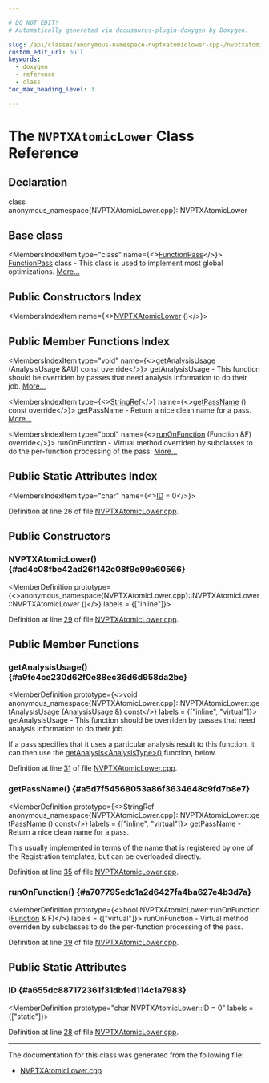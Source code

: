 ```yaml
---

# DO NOT EDIT!
# Automatically generated via docusaurus-plugin-doxygen by Doxygen.

slug: /api/classes/anonymous-namespace-nvptxatomiclower-cpp-/nvptxatomiclower
custom_edit_url: null
keywords:
  - doxygen
  - reference
  - class
toc_max_heading_level: 3

---
```





# The `NVPTXAtomicLower` Class Reference

<DoxygenPage pluginConfig={pluginConfig}>



## Declaration

<CodeBlock>class anonymous_namespace{NVPTXAtomicLower.cpp}::NVPTXAtomicLower</CodeBlock>

## Base class

<MembersIndex>

<MembersIndexItem
  type="class"
  name={<><a href="/docs/api/classes/llvm/functionpass">FunctionPass</a></>}>
<a href="/docs/api/classes/llvm/functionpass">FunctionPass</a> class - This class is used to implement most global optimizations. <a href="/docs/api/classes/llvm/functionpass/#details">More...</a>
</MembersIndexItem>

</MembersIndex>

## Public Constructors Index

<MembersIndex>

<MembersIndexItem
  name={<><a href="#ad4c08fbe42ad26f142c08f9e99a60566">NVPTXAtomicLower</a> ()</>}>
</MembersIndexItem>

</MembersIndex>

## Public Member Functions Index

<MembersIndex>

<MembersIndexItem
  type="void"
  name={<><a href="#a9fe4ce230d62f0e88ec36d6d958da2be">getAnalysisUsage</a> (AnalysisUsage &amp;AU) const override</>}>
getAnalysisUsage - This function should be overriden by passes that need analysis information to do their job. <a href="#a9fe4ce230d62f0e88ec36d6d958da2be">More...</a>
</MembersIndexItem>

<MembersIndexItem
  type={<><a href="/docs/api/classes/llvm/stringref">StringRef</a></>}
  name={<><a href="#a5d7f54568053a86f3634648c9fd7b8e7">getPassName</a> () const override</>}>
getPassName - Return a nice clean name for a pass. <a href="#a5d7f54568053a86f3634648c9fd7b8e7">More...</a>
</MembersIndexItem>

<MembersIndexItem
  type="bool"
  name={<><a href="#a707795edc1a2d6427fa4ba627e4b3d7a">runOnFunction</a> (Function &amp;F) override</>}>
runOnFunction - Virtual method overriden by subclasses to do the per-function processing of the pass. <a href="#a707795edc1a2d6427fa4ba627e4b3d7a">More...</a>
</MembersIndexItem>

</MembersIndex>

## Public Static Attributes Index

<MembersIndex>

<MembersIndexItem
  type="char"
  name={<><a href="#a655dc887172361f31dbfed114c1a7983">ID</a> = 0</>}>
</MembersIndexItem>

</MembersIndex>


Definition at line 26 of file <a href="/docs/api/files/lib/lib/target/lib/target/nvptx/nvptxatomiclower-cpp">NVPTXAtomicLower.cpp</a>.

<SectionDefinition>

## Public Constructors

### NVPTXAtomicLower() {#ad4c08fbe42ad26f142c08f9e99a60566}

<MemberDefinition
  prototype={<>anonymous&#95;namespace&#123;NVPTXAtomicLower.cpp&#125;::NVPTXAtomicLower::NVPTXAtomicLower ()</>}
  labels = {["inline"]}>

Definition at line <a href="/docs/api/files/lib/lib/target/lib/target/nvptx/nvptxatomiclower-cpp/#l00029">29</a> of file <a href="/docs/api/files/lib/lib/target/lib/target/nvptx/nvptxatomiclower-cpp">NVPTXAtomicLower.cpp</a>.
</MemberDefinition>

</SectionDefinition>

<SectionDefinition>

## Public Member Functions

### getAnalysisUsage() {#a9fe4ce230d62f0e88ec36d6d958da2be}

<MemberDefinition
  prototype={<>void anonymous&#95;namespace&#123;NVPTXAtomicLower.cpp&#125;::NVPTXAtomicLower::getAnalysisUsage (<a href="/docs/api/classes/llvm/analysisusage">AnalysisUsage</a> &amp;) const</>}
  labels = {["inline", "virtual"]}>
getAnalysisUsage - This function should be overriden by passes that need analysis information to do their job.

If a pass specifies that it uses a particular analysis result to this function, it can then use the <a href="/docs/api/classes/llvm/pass/#a4863e5e463fb79955269fbf7fbf52b80">getAnalysis&lt;AnalysisType&gt;()</a> function, below.

Definition at line <a href="/docs/api/files/lib/lib/target/lib/target/nvptx/nvptxatomiclower-cpp/#l00031">31</a> of file <a href="/docs/api/files/lib/lib/target/lib/target/nvptx/nvptxatomiclower-cpp">NVPTXAtomicLower.cpp</a>.
</MemberDefinition>

### getPassName() {#a5d7f54568053a86f3634648c9fd7b8e7}

<MemberDefinition
  prototype={<>StringRef anonymous&#95;namespace&#123;NVPTXAtomicLower.cpp&#125;::NVPTXAtomicLower::getPassName () const</>}
  labels = {["inline", "virtual"]}>
getPassName - Return a nice clean name for a pass.

This usually implemented in terms of the name that is registered by one of the Registration templates, but can be overloaded directly.

Definition at line <a href="/docs/api/files/lib/lib/target/lib/target/nvptx/nvptxatomiclower-cpp/#l00035">35</a> of file <a href="/docs/api/files/lib/lib/target/lib/target/nvptx/nvptxatomiclower-cpp">NVPTXAtomicLower.cpp</a>.
</MemberDefinition>

### runOnFunction() {#a707795edc1a2d6427fa4ba627e4b3d7a}

<MemberDefinition
  prototype={<>bool NVPTXAtomicLower::runOnFunction (<a href="/docs/api/classes/llvm/function">Function</a> &amp; F)</>}
  labels = {["virtual"]}>
runOnFunction - Virtual method overriden by subclasses to do the per-function processing of the pass.

Definition at line <a href="/docs/api/files/lib/lib/target/lib/target/nvptx/nvptxatomiclower-cpp/#l00039">39</a> of file <a href="/docs/api/files/lib/lib/target/lib/target/nvptx/nvptxatomiclower-cpp">NVPTXAtomicLower.cpp</a>.
</MemberDefinition>

</SectionDefinition>

<SectionDefinition>

## Public Static Attributes

### ID {#a655dc887172361f31dbfed114c1a7983}

<MemberDefinition
  prototype="char NVPTXAtomicLower::ID = 0"
  labels = {["static"]}>

Definition at line <a href="/docs/api/files/lib/lib/target/lib/target/nvptx/nvptxatomiclower-cpp/#l00028">28</a> of file <a href="/docs/api/files/lib/lib/target/lib/target/nvptx/nvptxatomiclower-cpp">NVPTXAtomicLower.cpp</a>.
</MemberDefinition>

</SectionDefinition>

<hr/>

The documentation for this class was generated from the following file:

<ul>
<li><a href="/docs/api/files/lib/lib/target/lib/target/nvptx/nvptxatomiclower-cpp">NVPTXAtomicLower.cpp</a></li>
</ul>

</DoxygenPage>
